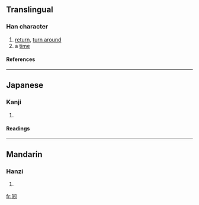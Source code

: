 {{see|回}}

==Translingual==
===Han character===
{{Han char|rn=31|rad=囗|as=02|sn=5|four=|canj=月口山 (BRU)}}
# [[return]], [[turn around]]
# a [[time]]
====References====
{{Han ref|kx=0216.170|dkj=01521|dj=0289.250|hdz=10711.020|uh=56D8|ud=22232}}
----
==Japanese==
===Kanji===
{{ja-kanji|grade=|rs=囗02}}
# {{defn|Japanese}} 
====Readings====
{{ja-readings|on=[[かい]] (kai), [[え]] (e)|kun=[[まわす]] (mawasu)}}
----
==Mandarin==
===Hanzi===
{{cmn-hanzi|pin=[[huí]] ([[hui2]])|wg=[[hui2|hui<sup>2</sup>]]}}
# {{defn|Mandarin}}

[[fr:囘]]